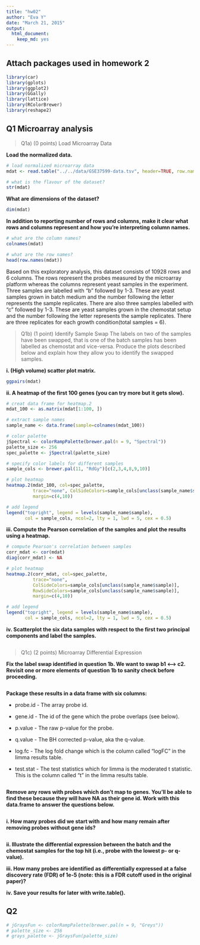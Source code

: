 ```yaml
---
title: "hw02"
author: "Eva Y"
date: "March 21, 2015"
output:
  html_document:
    keep_md: yes
---
```


## Attach packages used in homework 2
```r
library(car)
library(gplots)
library(ggplot2)
library(GGally)
library(lattice)
library(RColorBrewer)
library(reshape2)
```

## Q1 Microarray analysis

> Q1a) (0 points) Load Microarray Data

**Load the normalized data.**
```r
# load normalized microarray data
mdat <- read.table("../../data/GSE37599-data.tsv", header=TRUE, row.names=1)

# what is the flavour of the dataset? 
str(mdat)
```

**What are dimensions of the dataset?**
```r
dim(mdat)
```

**In addition to reporting number of rows and columns, make it clear what rows and columns represent and how you're interpreting column names.**
```r
# what are the column names?
colnames(mdat)

# what are the row names?
head(row.names(mdat))
```

Based on this exploratory analysis, this dataset consists of 10928 rows and 6 columns. The rows represent the probes measured by the microarray platform whereas the columns represent yeast samples in the experiment. Three samples are labelled with "b" followed by 1-3. These are yeast samples grown in batch medium and the number following the letter represents the sample replicates. There are also three samples labelled with "c" followed by 1-3. These are yeast samples grown in the chemostat setup and the number following the letter represents the sample replicates. There are three replicates for each growth condition(total samples = 6).

> Q1b) (1 point) Identify Sample Swap
The labels on two of the samples have been swapped, that is one of the batch samples has been labelled as chemostat and vice-versa. Produce the plots described below and explain how they allow you to identify the swapped samples.

**i. (High volume) scatter plot matrix.**
```r
ggpairs(mdat)
```

**ii. A heatmap of the first 100 genes (you can try more but it gets slow).**
```r
# creat data frame for heatmap.2
mdat_100 <- as.matrix(mdat[1:100, ])

# extract sample names
sample_name <- data.frame(sample=colnames(mdat_100))

# color palette 
jSpectral <- colorRampPalette(brewer.pal(n = 9, "Spectral"))
palette_size <- 256
spec_palette <- jSpectral(palette_size)

# specify color labels for different samples
sample_cols <- brewer.pal(11, "RdGy")[c(2,3,4,8,9,10)]

# plot heatmap
heatmap.2(mdat_100, col=spec_palette, 
          trace="none", ColSideColors=sample_cols[unclass(sample_name$sample)],
          margin=c(4,10))

# add legend
legend("topright", legend = levels(sample_name$sample),
       col = sample_cols, ncol=2, lty = 1, lwd = 5, cex = 0.5)
```

**iii. Compute the Pearson correlation of the samples and plot the results using a heatmap.**
```r
# compute Pearson's correlation between samples
corr_mdat <- cor(mdat)
diag(corr_mdat) <- NA

# plot heatmap
heatmap.2(corr_mdat, col=spec_palette,
          trace="none", 
          ColSideColors=sample_cols[unclass(sample_name$sample)], 
          RowSideColors=sample_cols[unclass(sample_name$sample)], 
          margin=c(4,10))

# add legend
legend("topright", legend = levels(sample_name$sample),
       col = sample_cols, ncol=2, lty = 1, lwd = 5, cex = 0.5)
```

**iv. Scatterplot the six data samples with respect to the first two principal components and label the samples.**
```r

```

> Q1c) (2 points) Microarray Differential Expression

**Fix the label swap identified in question 1b. We want to swap b1 <--> c2. Revisit one or more elements of question 1b to sanity check before proceeding.**
```r

```

**Package these results in a data frame with six columns:**

- probe.id - The array probe id.

- gene.id - The id of the gene which the probe overlaps (see below).

- p.value - The raw p-value for the probe.

- q.value - The BH corrected p-value, aka the q-value.

- log.fc - The log fold change which is the column called "logFC" in the limma results table.

- test.stat - The test statistics which for limma is the moderated t statistic. This is the column called "t" in the limma results table.

```r

```

**Remove any rows with probes which don't map to genes. You'll be able to find these because they will have NA as their gene id. Work with this data.frame to answer the questions below.**
```r

```


**i. How many probes did we start with and how many remain after removing probes without gene ids?**
```r

```

**ii. Illustrate the differential expression between the batch and the chemostat samples for the top hit (i.e., probe with the lowest p- or q-value).**

**iii. How many probes are identified as differentially expressed at a false discovery rate (FDR) of 1e-5 (note: this is a FDR cutoff used in the original paper)?**

**iv. Save your results for later with write.table().**

## Q2 

```r
# jGraysFun <- colorRampPalette(brewer.pal(n = 9, "Greys"))
# palette_size <- 256
# grays_palette <- jGraysFun(palette_size)
```

